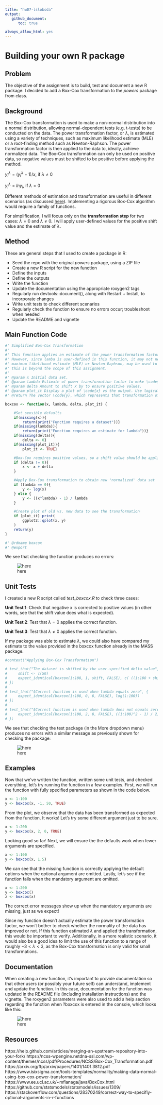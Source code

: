 ```yaml
---
title: "hw07-lsloboda"
output:
   github_document:
      toc: true

always_allow_html: yes
---
```


# Building your own R package

## Problem

The objective of the assignment is to build, test and document a new R package. I decided to add a Box-Cox transformation to the *powers* package from class.

## Background

The Box-Cox transformation is used to make a non-normal distribution into a normal distribution, allowing normal-dependent tests (e.g. t-tests) to be conducted on the data. The power transformation factor, or ${\lambda}$, is estimated using a variety of techniques, such as maximum likelihood estimate (MLE) or a root-finding method such as Newton-Raphson. The power transformation factor is then applied to the data to, ideally, achieve normalized data. The Box-Cox transformation can only be used on positive data, so negative values must be shifted to be positive before applying the method.

$y_i^{\lambda} = (y_i^{\lambda} - 1)/x$, if ${\lambda} {\neq} 0$

$y_i^{\lambda} = ln{y_i}$, if ${\lambda}= 0$

Different methods of estimation and transformation are useful in different scenarios (as discussed [here](https://arxiv.org/ftp/arxiv/papers/1401/1401.3812.pdf)). Implementing a rigorous Box-Cox algorithm would require a family of functions.

For simplification, I will focus only on the **transformation step** for two cases: ${\lambda}=0$ and ${\lambda}{\neq}0$. I will apply user-defined values for the positive shift value and the estimate of ${\lambda}$.

## Method

These are general steps that I used to create a package in R:

* Seed the repo with the original *powers* package, using a ZIP file
* Create a new R script for the new function
* Define the inputs
* Define the outputs
* Write the function
* Update the documentation using the appropriate roxygen2 tags
* Regularly run devtools::document(), along with Restart + Install, to incorporate changes
* Write unit tests to check different scenarios
* Regularly check the function to ensure no errors occur; troubleshoot when needed
* Update the README and vignette

## Main Function Code

```r
#' Simplified Box-Cox Transformation
#'
#' This function applies an estimate of the power transformation factor (lambda) in a deterministic power function to turn non-normal data into normal data.
#' However, since lamba is user-defined in this function, it may not necessarily result in a normal distribution. A more complex method, such as
#' maximum likelihood estimate (MLE) or Newton-Raphson, may be used to estimate the value of lamba required to achieve a Gaussian distribution, however
#' this is beyond the scope of this assignment.
#'
#' @param x Initial data set.
#' @param lambda Estimate of power transformation factor to make \code{x} a normal distribution.
#' @param delta Amount to shift x by to ensure positive values.
#' @param plot_it Display a plot of \code{x} vs the output. Use logical.
#' @return The vector \code{y}, which represents that transformation of \code{x} by the Box-Cox algorithm.

boxcox <- function(x, lambda, delta, plot_it) {

    #Set sensible defaults
    if(missing(x)){
        return(print("Function requires a dataset"))}
    if(missing(lambda)){
        return(print("Function requires an estimate for lambda"))}
    if(missing(delta)){
        delta <- 0}
    if(missing(plot_it)){
        plot_it <- TRUE}

    #Box-Cox requires positive values, so a shift value should be applied if specified
    if (delta != 0){
        x <- x + delta
    }

    #Apply Box-Cox transformation to obtain new 'normalized' data set
    if (lambda == 0){
        y <- log(x)
    } else {
        y <- ((x^lambda) - 1) / lambda
    }

    #Create plot of old vs. new data to see the transformation
    if (plot_it) print(
        ggplot2::qplot(x, y)
    )
    return(y)
}

#' @rdname boxcox
#' @export
```

We see that checking the function produces no errors:

![here](https://github.com/STAT545-UBC-students/hw07-lsloboda/blob/master/no_errors_check.PNG)

## Unit Tests

I created a new R script called *test_boxcox.R* to check three cases:

**Unit Test 1**: Check that negative x is corrected to positive values (in other words, see that the shift value does what is expected).

**Unit Test 2**: Test that ${\lambda} = 0$  applies the correct function.

**Unit Test 3**: Test that ${\lambda}{\neq}0$ applies the correct function.

If my package was able to estimate ${\lambda}$, we could also have compared my estimate to the value provided in the boxcox function already in the MASS package.

```r
#context("Applying Box-Cox Transformation")

# test_that("The dataset is shifted by the user-specified delta value", {
#     shift <- c(50)
#     expect_identical(boxcox(1:100, 1, shift, FALSE), c( ((1:100 + shift) - 1)))
# })
# 
# test_that("$Correct function is used when lambda equals zero", {
#     expect_identical(boxcox(1:100, 0, 0, FALSE), log(1:100))
# })
# 
# test_that("$Correct function is used when lambda does not equals zero", {
#     expect_identical(boxcox(1:100, 2, 0, FALSE), ((1:100)^2 - 1) / 2)
# })
```

We see that checking the test package (in the More dropdown menu) produces no errors with a similar message as previously shown for checking the package:


![here](https://github.com/STAT545-UBC-students/hw07-lsloboda/blob/master/no_errors_check_package.PNG)


## Examples

Now that we've written the function, written some unit tests, and checked everything, let's try running the function in a few examples. First, we will run the function with fully specified parameters as shown in the code below.

```r
x <- 1:100
y <- boxcox(x, -1, 50, TRUE)
```

From the plot, we observe that the data has been transformed as expected from the function. It works! Let's try some different argument just to be sure.

```r
x <- 1:200
y <- boxcox(x, 2, 0, TRUE)
```

Looking good so far! Next, we will ensure the the defaults work when fewer arguments are specified.

```r
x <- 1:100
y <- boxcox(x, 1.5)
```

We can see that the missing function is correctly applying the default options when the optional argument are omitted. Lastly, let's see if the function fails when the mandatory argument are omitted.

```r
x <- 1:200
y <- boxcox()
z <- boxcox(x)
```

The correct error messages show up when the mandatory arguments are missing, just as we expect!

Since my function doesn't actually estimate the power transformation factor, we won't bother to check whether the normality of the data has improved or not. If this function estimated ${\lambda}$ and applied the transformation, this would be important to verify. Additionally, in a more realistic scenario, it would also be a good idea to limit the use of this function to a range of roughly $-3 < {\lambda} <3$, as the Box-Cox transformation is only valid for small transformations.

## Documentation

When creating a new function, it's important to provide documentation so that other users (or possibly your future self) can understand, implement and update the function. In this case, documentation for the function was updated in the README file (including installation instructions) and the vignette. The roxygen2 parameters were also used to add a help section regarding the function when ?boxcox is entered in the console, which looks like this:


![here](https://github.com/STAT545-UBC-students/hw07-lsloboda/blob/master/boxcox_help.PNG)


## Resources

https://help.github.com/articles/merging-an-upstream-repository-into-your-fork/
https://ncss-wpengine.netdna-ssl.com/wp-content/themes/ncss/pdf/Procedures/NCSS/Box-Cox_Transformation.pdf
https://arxiv.org/ftp/arxiv/papers/1401/1401.3812.pdf
https://www.isixsigma.com/tools-templates/normality/making-data-normal-using-box-cox-power-transformation/
https://www.ee.ucl.ac.uk/~mflanaga/java/BoxCox.html
https://github.com/statsmodels/statsmodels/issues/1309/
https://stackoverflow.com/questions/28370249/correct-way-to-specifiy-optional-arguments-in-r-functions


